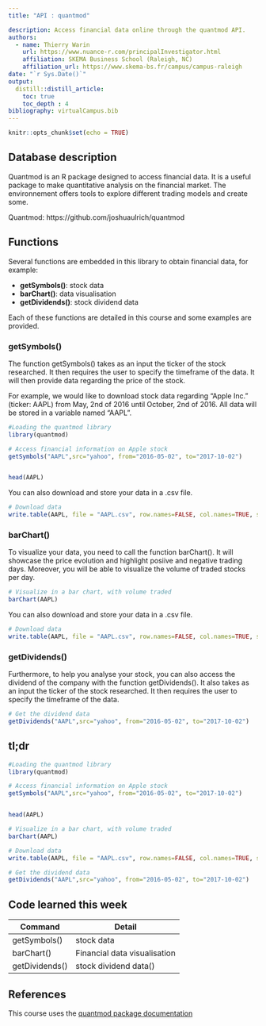 ```yaml
---
title: "API : quantmod"

description: Access financial data online through the quantmod API.
authors:
  - name: Thierry Warin
    url: https://www.nuance-r.com/principalInvestigator.html
    affiliation: SKEMA Business School (Raleigh, NC)
    affiliation_url: https://www.skema-bs.fr/campus/campus-raleigh 
date: "`r Sys.Date()`"
output: 
  distill::distill_article:
    toc: true
    toc_depth : 4
bibliography: virtualCampus.bib
---
```


```r
knitr::opts_chunk$set(echo = TRUE)
```



## Database description 

Quantmod is an R package designed to access financial data. It is a useful package to make quantitative analysis on the financial market. The environnement offers tools to explore different trading models and create some.

Quantmod: https://github.com/joshuaulrich/quantmod



## Functions 

Several functions are embedded in this library to obtain financial data, for example:


* **getSymbols()**: stock data
* **barChart()**: data visualisation 
* **getDividends()**: stock dividend data

<!--
* **getFX()**: exchange rate
* **getMetals()**: metal data
-->

Each of these functions are detailed in this course and some examples are provided. 

### getSymbols()

The function getSymbols() takes as an input the ticker of the stock researched. It then requires the user to specify the timeframe of the data. It will then provide data regarding the price of the stock. 

For example, we would like to download stock data regarding “Apple Inc.” (ticker: AAPL) from May, 2nd of 2016 until October, 2nd of 2016. All data will be stored in a variable named “AAPL”.


```r
#Loading the quantmod library
library(quantmod)

# Access financial information on Apple stock
getSymbols("AAPL",src="yahoo", from="2016-05-02", to="2017-10-02") 


head(AAPL)
```

You can also download and store your data in a .csv file.

```r
# Download data
write.table(AAPL, file = "AAPL.csv", row.names=FALSE, col.names=TRUE, sep=",")
```


### barChart()

To visualize your data, you need to call the function barChart(). It will showcase the price evolution and highlight posiive and negative trading days. Moreover, you will be able to visualize the volume of traded stocks per day.


```r
# Visualize in a bar chart, with volume traded
barChart(AAPL)
```

You can also download and store your data in a .csv file.

```r
# Download data
write.table(AAPL, file = "AAPL.csv", row.names=FALSE, col.names=TRUE, sep=",")
```

### getDividends()

Furthermore, to help you analyse your stock, you can also access the dividend of the company with the function getDividends(). It also takes as an input the ticker of the stock researched. It then requires the user to specify the timeframe of the data.

```r
# Get the dividend data
getDividends("AAPL",src="yahoo", from="2016-05-02", to="2017-10-02")

```
<!--
### getFX()

The getFX() function lets you obtain data regarding the exchange rate of a pair of currencies. Consequently, the function takes as an input a pair of currencies expressed as 'CUR1/CUR2' and a timeframe. For the exchange rate between Canada and the US, we would write the following code:


```r
# Get the exchange rate data
currency <- getFX('CAD/USD')

data('CAD/USA')

```
-->

## tl;dr

```r
#Loading the quantmod library
library(quantmod)

# Access financial information on Apple stock
getSymbols("AAPL",src="yahoo", from="2016-05-02", to="2017-10-02") 


head(AAPL)

# Visualize in a bar chart, with volume traded
barChart(AAPL)

# Download data
write.table(AAPL, file = "AAPL.csv", row.names=FALSE, col.names=TRUE, sep=",")

# Get the dividend data
getDividends("AAPL",src="yahoo", from="2016-05-02", to="2017-10-02")
```

## Code learned this week

| **Command** | **Detail** |
| ------------------------------ | ----------------------------------  |
| getSymbols() | stock data
| barChart() | Financial data visualisation 
| getDividends() | stock dividend data()

## References

This course uses the [quantmod package documentation](https://cran.r-project.org/web/packages/quantmod/quantmod.pdf)





